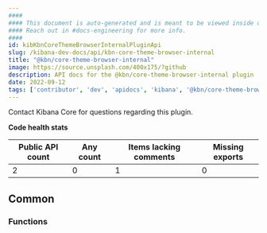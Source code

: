 ```yaml
---
####
#### This document is auto-generated and is meant to be viewed inside our experimental, new docs system.
#### Reach out in #docs-engineering for more info.
####
id: kibKbnCoreThemeBrowserInternalPluginApi
slug: /kibana-dev-docs/api/kbn-core-theme-browser-internal
title: "@kbn/core-theme-browser-internal"
image: https://source.unsplash.com/400x175/?github
description: API docs for the @kbn/core-theme-browser-internal plugin
date: 2022-09-12
tags: ['contributor', 'dev', 'apidocs', 'kibana', '@kbn/core-theme-browser-internal']
---
```




Contact Kibana Core for questions regarding this plugin.

**Code health stats**

| Public API count  | Any count | Items lacking comments | Missing exports |
|-------------------|-----------|------------------------|-----------------|
| 2 | 0 | 1 | 0 |

## Common

### Functions
<DocDefinitionList data={kbnCoreThemeBrowserInternalObj.common.functions}/>

